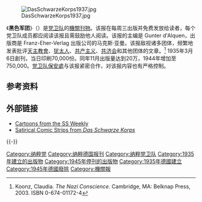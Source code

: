 [[File:DasSchwarzeKorps1937.jpg|thumb]]

《'''黑色军团'''》（{{lang-de|Das Schwarze Korps}}）是[[党卫队|党卫队]]的[[機關刊物|機關刊物]]。该报在每周三出版并免费发放给读者，每个党卫队成员都应阅读该报且需鼓励他人阅读。该报的主编是 Gunter d'Alquen，出版商是 Franz-Eher-Verlag 出版公司的马克斯·亚曼。该报敌视诸多团体，频繁地发表批评[[天主教會|天主教會]]、[[犹太人|犹太人]]、[[共产主义|共产主义]]、[[共济会|共济会]]和其他团体的文章。<ref name=Koonz>Koonz, Claudia. ''The Nazi Conscience''. Cambridge, MA: Belknap Press, 2003. ISBN 0-674-01172-4</ref>{{Rp|242}} 1935年3月6日創刊，当日印刷70,000份。同年11月出版量达到20万，1944年增加至750,000。[[党卫队保安處|党卫队保安處]]与该报紧密合作，对该报内容也有严格控制。

==参考资料==
{{Reflist}}

==外部链接==
*[http://www.calvin.edu/academic/cas/gpa/sk.htm Cartoons from the SS Weekly] {{Wayback|url=http://www.calvin.edu/academic/cas/gpa/sk.htm |date=20140813141700 }}
*[http://www.calvin.edu/academic/cas/gpa/korps.htm Satirical Comic Strips from ''Das Schwarze Korps''] {{Wayback|url=http://www.calvin.edu/academic/cas/gpa/korps.htm |date=20140520082236 }}

{{-}}
{{SS organizations}}
{{纳粹党}}
{{German newspaper|state=collapsed}}

[[Category:纳粹党|Category:纳粹党]]
[[Category:纳粹德国报刊|Category:纳粹德国报刊]]
[[Category:纳粹党卫队|Category:纳粹党卫队]]
[[Category:1935年建立的出版物|Category:1935年建立的出版物]]
[[Category:1945年停刊的出版物|Category:1945年停刊的出版物]]
[[Category:1935年德國建立|Category:1935年德國建立]]
[[Category:1945年德國廢除|Category:1945年德國廢除]]
[[Category:機關報|Category:機關報]]